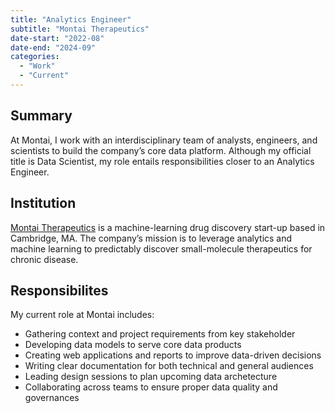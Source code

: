 ```yaml
---
title: "Analytics Engineer"
subtitle: "Montai Therapeutics"
date-start: "2022-08" 
date-end: "2024-09"
categories:
  - "Work"
  - "Current"
---
```


## Summary
At Montai, I work with an interdisciplinary team of analysts, engineers, and scientists to build the company's core data platform.
Although my official title is Data Scientist, my role entails responsibilities closer to an Analytics Engineer.

## Institution

[Montai Therapeutics](https://www.montai.com/) is a machine-learning drug discovery start-up based in Cambridge, MA. The company's mission is to leverage analytics and machine learning to predictably discover small-molecule therapeutics for chronic disease.

## Responsibilites

My current role at Montai includes:

* Gathering context and project requirements from key stakeholder
* Developing data models to serve core data products  
* Creating web applications and reports to improve data-driven decisions
* Writing clear documentation for both technical and general audiences
* Leading design sessions to plan upcoming data archetecture
* Collaborating across teams to ensure proper data quality and governances





